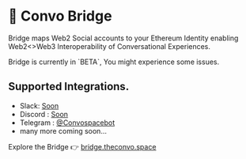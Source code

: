 
# 🌉 Convo Bridge

Bridge maps Web2 Social accounts to your Ethereum Identity enabling Web2&lt;&gt;Web3 Interoperability of Conversational Experiences.

<Callout emoji="⚠️">
    Bridge is currently in `BETA`, You might experience some issues.
</Callout>

## Supported Integrations.
- Slack: [Soon]()
- Discord : [Soon](https://discord.gg/MFtmrng9J7)
- Telegram : [@Convospacebot](https://t.me/Convospacebot)
- many more coming soon...

Explore the Bridge 👉 [bridge.theconvo.space](https://bridge.theconvo.space/)

<CommentBox threadId="bridge" />
